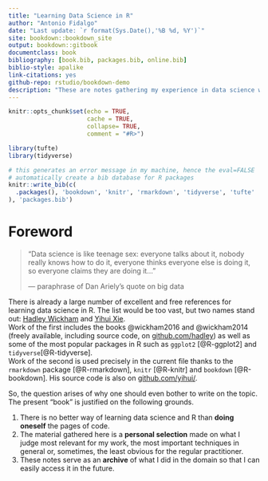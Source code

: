 ```yaml
--- 
title: "Learning Data Science in R"
author: "Antonio Fidalgo"
date: "Last update: `r format(Sys.Date(),'%B %d, %Y')`"
site: bookdown::bookdown_site
output: bookdown::gitbook
documentclass: book
bibliography: [book.bib, packages.bib, online.bib]
biblio-style: apalike
link-citations: yes
github-repo: rstudio/bookdown-demo
description: "These are notes gathering my experience in data science with R."
---
```


```r
knitr::opts_chunk$set(echo = TRUE,
                      cache = TRUE,
                      collapse= TRUE,
                      comment = "#R>")

library(tufte)
library(tidyverse)
```



```r
# this generates an error message in my machine, hence the eval=FALSE
# automatically create a bib database for R packages
knitr::write_bib(c(
  .packages(), 'bookdown', 'knitr', 'rmarkdown', 'tidyverse', 'tufte'
), 'packages.bib')

```


# Foreword {-}



> "Data science is like teenage sex: everyone talks about it, nobody really knows how to do it, everyone thinks everyone else is doing it, so everyone claims they are doing it..."   
>
> --- paraphrase of Dan Ariely's quote on big data 



There is already a large number of excellent and free references for learning data science in R. The list would be too vast, but two names stand out: [Hadley Wickham](http://hadley.nz/) and [Yihui Xie](https://yihui.name/en/about/).    
Work of the first includes the books @wickham2016 and @wickham2014 (freely available, including source code, on [github.com/hadley](https://github.com/hadley)) as well as some of the most popular packages in R such as  `ggplot2` [@R-ggplot2] and `tidyverse`[@R-tidyverse].  
Work of the second is used precisely in the current file thanks to the `rmarkdown` package [@R-rmarkdown], `knitr` [@R-knitr] and `bookdown` [@R-bookdown]. His source code is also on [github.com/yihui/](https://github.com/yihui/).  

So, the question arises of why one should even bother to write on the topic. The present "book" is justified on the following grounds.  

1. There is no better way of learning data science and R than **doing oneself** the pages of code.  
2. The material gathered here is a **personal selection** made on what I judge most relevant for my work, the most important techniques in general or, sometimes, the least obvious for the regular practitioner.  
3. These notes serve as an **archive** of what I did in the domain so that I can easily access it in the future.







